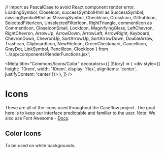 // import as PascalCase to avoid React component render error. 
    LoadingSymbol,
    CloseIcon,
    successSymbolHtml as SuccessSymbol,
    missingSymbolHtml as MissingSymbol,
    CheckIcon,
    CrossIcon,
    GithubIcon,
    SelectedFilterIcon,
    UnselectedFilterIcon,
    RightTriangle,
    commentIcon as CommentIcon,
    CloseIconSmall,
    LockIcon,
    MagnifyingGlass,
    LeftChevron,
    RightChevron,
    ArrowUp,
    ArrowDown,
    ArrowLeft,
    ArrowRight,
    Keyboard,
    ChevronDown,
    ChevronUp,
    SortArrowUp,
    SortArrowDown,
    DoubleArrow,
    Trashcan,
    ClipboardIcon,
    NewFileIcon,
    GreenCheckmark,
    CancelIcon,
    GrayDot,
    LinkSymbol,
    PencilIcon,
    ClockIcon
} from '../app/components/RenderFunctions.jsx';


<Meta 
    title="Commons/Icons/Color"
    decorators={[
    (Story) => (
      <div style={{ height: '10rem', width: '10rem', display: 'flex', alignItems: 'center', justifyContent: 'center'}}>
        <Story />
      </div>
    ),
  ]}
/>

# Icons

These are all of the icons used throughout the Caseflow project. The goal here is to keep our interface predictable and familiar to the user. Note: We also use Font Awesome - <a href="https://fontawesome.com/v5.15/how-to-use/on-the-web/referencing-icons/basic-use" target="_blank">Docs</a>.

## Color Icons

To be used on white backgrounds.

<Canvas> 
    <Story name="Loading Symbol">
        <LoadingSymbol />
    </Story>
    <Story name="Close Icon">
        <CloseIcon />
    </Story>
    <Story name="Success Icon">
        <SuccessSymbol />
    </Story>
    <Story name="Missing Icon">
        <MissingSymbol />
    </Story>
    <Story name="Check Icon">
        <CheckIcon />
    </Story>
    <Story name="Cross Icon">
        <CrossIcon />
    </Story>
    <Story name="Github Icon">
        <GithubIcon />
    </Story>
    <Story name="Selected Filter Icon">
        <SelectedFilterIcon />
    </Story>
    <Story name="Unfiltered Icon">
        <UnselectedFilterIcon />
    </Story>
    <Story name="Right Triangle">
        <RightTriangle />
    </Story>
    <Story name="Comment Icon">
        <CommentIcon />
    </Story>
    <Story name="Close Icon Small">
        <CloseIconSmall />
    </Story>
    <Story name="Lock Icon">
        <LockIcon />
    </Story>
    <Story name="Magnifying Glass Icon">
        <MagnifyingGlass />
    </Story>
    <Story name="Chevron Down">
        <ChevronDown />
    </Story>
    <Story name="Chevron Up">
        <ChevronUp />
    </Story>
    <Story name="Arrow Up">
        <ArrowUp />
    </Story>
    <Story name="Arrow Down">
        <ArrowDown />
    </Story>
    <Story name="Arrow Left">
        <ArrowLeft />
    </Story>
    <Story name="Arrow Right">
        <ArrowRight />
    </Story>
    <Story name="Keyboard Icon">
        <Keyboard />
    </Story>
    <Story name="Sort Arrow Up">
        <SortArrowUp />
    </Story>
    <Story name="Sort Arrow Down">
        <SortArrowDown />
    </Story>
    <Story name="Double Arrow">
        <DoubleArrow />
    </Story>
    <Story name="Trashcan Icon">
        <Trashcan />
    </Story>
    <Story name="Clipboard Icon">
        <ClipboardIcon />
    </Story>
    <Story name="New File Icon">
        <NewFileIcon />
    </Story>
    <Story name="Green Check Mark">
        <GreenCheckmark />
    </Story>
    <Story name="Cancel Icon">
        <CancelIcon />
    </Story>
    <Story name="Grey Dot">
        <GrayDot />
    </Story>
    <Story name="Link Symbol">
        <LinkSymbol />
    </Story>
    <Story name="Pencil Icon">
        <PencilIcon />
    </Story>
    <Story name="Clock Icon">
        <ClockIcon />
    </Story>
</Canvas>